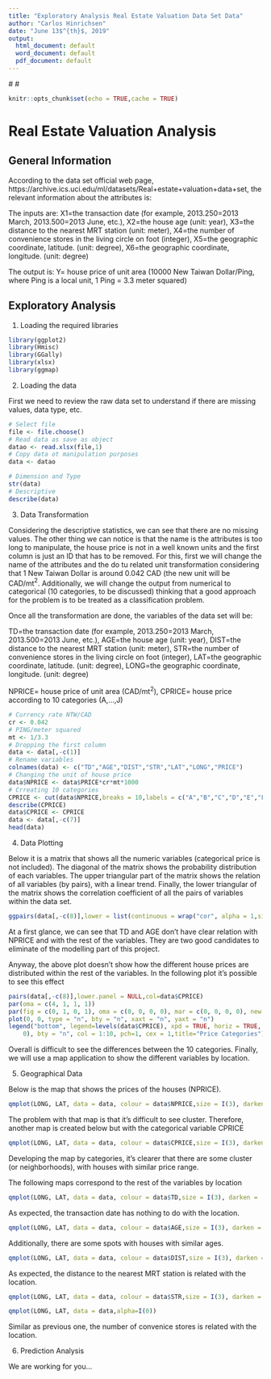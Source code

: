 ---
title: "Exploratory Analysis Real Estate Valuation Data Set Data"
author: "Carlos Hinrichsen"
date: "June 13$^{th}$, 2019"
output:
  html_document: default
  word_document: default
  pdf_document: default
---

#\fontsize{7}{9}
#\selectfont

```{r setup, include=FALSE}
knitr::opts_chunk$set(echo = TRUE,cache = TRUE)
```

# Real Estate Valuation Analysis

## General Information

According to the data set official web page, https://archive.ics.uci.edu/ml/datasets/Real+estate+valuation+data+set, the relevant information about the attributes is:

The inputs are: 
X1=the transaction date (for example, 2013.250=2013 March, 2013.500=2013 June, etc.), X2=the house age (unit: year), X3=the distance to the nearest MRT station (unit: meter), X4=the number of convenience stores in the living circle on foot (integer), X5=the geographic coordinate, latitude. (unit: degree), X6=the geographic coordinate, longitude. (unit: degree) 

The output is: 
Y= house price of unit area (10000 New Taiwan Dollar/Ping, where Ping is a local unit, 1 Ping = 3.3 meter squared) 

## Exploratory Analysis

1. Loading the required libraries

```{r message=FALSE, warning=FALSE}
library(ggplot2)
library(Hmisc)
library(GGally)
library(xlsx)
library(ggmap)
```

2. Loading the data

First we need to review the raw data set to understand if there are missing values, data type, etc. 

```{r r_read}
# Select file
file <- file.choose()
# Read data as save as object
datao <- read.xlsx(file,1)
# Copy data ot manipulation purposes
data <- datao
```

```{r r_dim}
# Dimension and Type
str(data)
# Descriptive
describe(data)
```

3. Data Transformation

Considering the descriptive statistics, we can see that there are no missing values. The other thing we can notice is that the name is the attributes is too long to manipulate, the house price is not in a well known units and the first column is just an ID that has to be removed. For this, first we will change the name of the attributes and the do tu related unit transformation considering that 1 New Taiwan Dollar is around 0.042 CAD (the new unit will be CAD/mt$^2$. Additionally, we will change the output from numerical to categorical (10 categories, to be discussed) thinking that a good approach for the problem is to be treated as a classification problem.

Once all the transformation are done, the variables of the data set will be:

TD=the transaction date (for example, 2013.250=2013 March, 2013.500=2013 June, etc.), AGE=the house age (unit: year), DIST=the distance to the nearest MRT station (unit: meter), STR=the number of convenience stores in the living circle on foot (integer), LAT=the geographic coordinate, latitude. (unit: degree), LONG=the geographic coordinate, longitude. (unit: degree) 

NPRICE= house price of unit area (CAD/mt$^2$), CPRICE= house price according to 10 categories (A,...,J)

```{r transf}
# Currency rate NTW/CAD
cr <- 0.042
# PING/meter squared
mt <- 1/3.3
# Dropping the first column
data <- data[,-c(1)]
# Rename variables
colnames(data) <- c("TD","AGE","DIST","STR","LAT","LONG","PRICE")
# Changing the unit of house price
data$NPRICE <- data$PRICE*cr*mt*1000
# Crreating 10 categories
CPRICE <- cut(data$NPRICE,breaks = 10,labels = c("A","B","C","D","E","F","G","H","I","J"))
describe(CPRICE)
data$CPRICE <- CPRICE
data <- data[,-c(7)]
head(data)
```

4. Data Plotting 

Below it is a matrix that shows all the numeric variables (categorical price is not included). The diagonal of the matrix shows the probability distribution of each variables. The upper triangular part of the matrix shows the relation of all variables (by pairs), with a linear trend. Finally, the lower triangular of the matrix shows the correlation coefficient of all the pairs of variables within the data set.

```{r allvar}
ggpairs(data[,-c(8)],lower = list(continuous = wrap("cor", alpha = 1,size=3), combo = "box"),upper = list(continuous = wrap("smooth", alpha = 1, size=1, color='blue')))+theme(axis.text = element_text(size = 6))
```

At a first glance, we can see that TD and AGE don't have clear relation with NPRICE and with the rest of the variables. They are two good candidates to eliminate of the modelling part of this project.

Anyway, the above plot doesn't show how the different house prices are distributed within the rest of the variables. In the following plot it's possible to see this effect

```{r allvar2}
pairs(data[,-c(8)],lower.panel = NULL,col=data$CPRICE)
par(oma = c(4, 1, 1, 1))
par(fig = c(0, 1, 0, 1), oma = c(0, 0, 0, 0), mar = c(0, 0, 0, 0), new = TRUE)
plot(0, 0, type = "n", bty = "n", xaxt = "n", yaxt = "n")
legend("bottom", legend=levels(data$CPRICE), xpd = TRUE, horiz = TRUE, inset = c(0, 
    0), bty = "n", col = 1:10, pch=1, cex = 1,title="Price Categories")
```

Overall is difficult to see the differences between the 10 categories. Finally, we will use a map application to show the different variables by location.

5. Geographical Data 

Below is the map that shows the prices of the houses (NPRICE).

```{r map1,message=F}
qmplot(LONG, LAT, data = data, colour = data$NPRICE,size = I(3), darken = .3,  alpha = I(0.5),main ="Numeric Price by Location")
```

The problem with that map is that it's difficult to see cluster. Therefore, another map is created below but with the categorical variable CPRICE

```{r map2,message=F}
qmplot(LONG, LAT, data = data, colour = data$CPRICE,size = I(3), darken = .3,  alpha = I(0.5),main ="Categorical Price by Location")
```

Developing the map by categories, it's clearer that there are some cluster (or neighborhoods), with houses with similar price range.

The following maps correspond to the rest of the variables by location

```{r map3,message=F}
qmplot(LONG, LAT, data = data, colour = data$TD,size = I(3), darken = .3,  alpha = I(0.5),main ="Transaction Date by Location")
```

As expected, the transaction date has nothing to do with the location.

```{r map4,message=F}
qmplot(LONG, LAT, data = data, colour = data$AGE,size = I(3), darken = .3,  alpha = I(0.5),main ="House Age by Location")
```

Additionally, there are some spots with houses with similar ages.

```{r map5,message=F}
qmplot(LONG, LAT, data = data, colour = data$DIST,size = I(3), darken = .3,  alpha = I(0.5),main ="Distance to the nearest MRT station by Location")
```

As expected, the distance to the nearest MRT station is related with the location.

```{r map6,message=F}
qmplot(LONG, LAT, data = data, colour = data$STR,size = I(3), darken = .3,  alpha = I(0.5),main ="Number of convenience stores by Location")
```

```{r map7,message=F}
qmplot(LONG, LAT, data = data,alpha=I(0))
```

Similar as previous one, the number of convenice stores is related with the location.

6. Prediction Analysis

We are working for you...